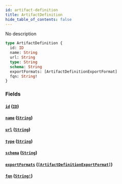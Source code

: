 ```yaml
---
id: artifact-definition
title: ArtifactDefinition
hide_table_of_contents: false
---
```



No description

```graphql
type ArtifactDefinition {
  id: ID
  name: String
  url: String
  type: String
  schema: String
  exportFormats: [ArtifactDefinitionExportFormat]
  fqn: String!
}
```


### Fields

#### [`id`](#) ([`ID`](/swapi/scalars/id))




#### [`name`](#) ([`String`](/swapi/scalars/string))




#### [`url`](#) ([`String`](/swapi/scalars/string))




#### [`type`](#) ([`String`](/swapi/scalars/string))




#### [`schema`](#) ([`String`](/swapi/scalars/string))




#### [`exportFormats`](#) ([`[ArtifactDefinitionExportFormat]`](/swapi/objects/artifact-definition-export-format))




#### [`fqn`](#) ([`String!`](/swapi/scalars/string))






